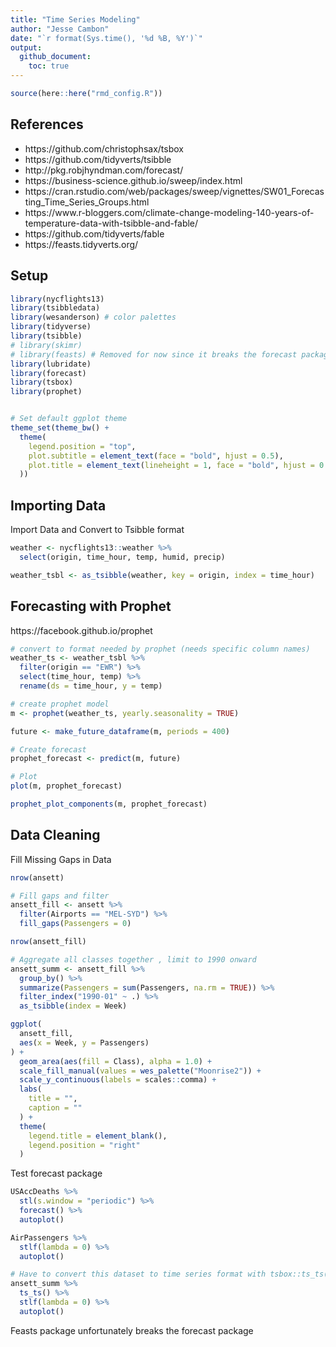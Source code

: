 ```yaml
---
title: "Time Series Modeling"
author: "Jesse Cambon"
date: "`r format(Sys.time(), '%d %B, %Y')`"
output:
  github_document:
    toc: true
---
```


```r
source(here::here("rmd_config.R"))
```

## References
* https://github.com/christophsax/tsbox
* https://github.com/tidyverts/tsibble
* http://pkg.robjhyndman.com/forecast/
* https://business-science.github.io/sweep/index.html
* https://cran.rstudio.com/web/packages/sweep/vignettes/SW01_Forecasting_Time_Series_Groups.html
* https://www.r-bloggers.com/climate-change-modeling-140-years-of-temperature-data-with-tsibble-and-fable/
* https://github.com/tidyverts/fable
* https://feasts.tidyverts.org/


## Setup

```r
library(nycflights13)
library(tsibbledata)
library(wesanderson) # color palettes
library(tidyverse)
library(tsibble)
# library(skimr)
# library(feasts) # Removed for now since it breaks the forecast package
library(lubridate)
library(forecast)
library(tsbox)
library(prophet)


# Set default ggplot theme
theme_set(theme_bw() +
  theme(
    legend.position = "top",
    plot.subtitle = element_text(face = "bold", hjust = 0.5),
    plot.title = element_text(lineheight = 1, face = "bold", hjust = 0.5)
  ))
```

## Importing Data

Import Data and Convert to Tsibble format

```r
weather <- nycflights13::weather %>%
  select(origin, time_hour, temp, humid, precip)

weather_tsbl <- as_tsibble(weather, key = origin, index = time_hour)
```


## Forecasting with Prophet

https://facebook.github.io/prophet

```r
# convert to format needed by prophet (needs specific column names)
weather_ts <- weather_tsbl %>%
  filter(origin == "EWR") %>%
  select(time_hour, temp) %>%
  rename(ds = time_hour, y = temp)

# create prophet model
m <- prophet(weather_ts, yearly.seasonality = TRUE)

future <- make_future_dataframe(m, periods = 400)

# Create forecast
prophet_forecast <- predict(m, future)

# Plot
plot(m, prophet_forecast)

prophet_plot_components(m, prophet_forecast)
```

## Data Cleaning

Fill Missing Gaps in Data

```r
nrow(ansett)

# Fill gaps and filter
ansett_fill <- ansett %>%
  filter(Airports == "MEL-SYD") %>%
  fill_gaps(Passengers = 0)

nrow(ansett_fill)

# Aggregate all classes together , limit to 1990 onward
ansett_summ <- ansett_fill %>%
  group_by() %>%
  summarize(Passengers = sum(Passengers, na.rm = TRUE)) %>%
  filter_index("1990-01" ~ .) %>%
  as_tsibble(index = Week)
```

```r
ggplot(
  ansett_fill,
  aes(x = Week, y = Passengers)
) +
  geom_area(aes(fill = Class), alpha = 1.0) +
  scale_fill_manual(values = wes_palette("Moonrise2")) +
  scale_y_continuous(labels = scales::comma) +
  labs(
    title = "",
    caption = ""
  ) +
  theme(
    legend.title = element_blank(),
    legend.position = "right"
  )
```

Test forecast package

```r
USAccDeaths %>%
  stl(s.window = "periodic") %>%
  forecast() %>%
  autoplot()

AirPassengers %>%
  stlf(lambda = 0) %>%
  autoplot()

# Have to convert this dataset to time series format with tsbox::ts_ts()
ansett_summ %>%
  ts_ts() %>%
  stlf(lambda = 0) %>%
  autoplot()
```

Feasts package unfortunately breaks the forecast package
